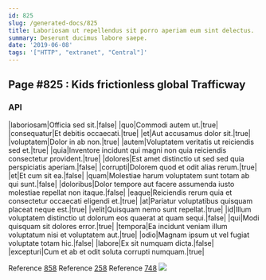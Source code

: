```yaml
---
id: 825
slug: /generated-docs/825
title: Laboriosam ut repellendus sit porro aperiam eum sint delectus.
summary: Deserunt ducimus labore saepe.
date: '2019-06-08'
tags: '["HTTP", "extranet", "Central"]'
---
```

## Page #825 : Kids frictionless global Trafficway

### API

|laboriosam|Officia sed sit.|false|
|quo|Commodi autem ut.|true|
|consequatur|Et debitis occaecati.|true|
|et|Aut accusamus dolor sit.|true|
|voluptatem|Dolor in ab non.|true|
|autem|Voluptatem veritatis ut reiciendis sed et.|true|
|quia|Inventore incidunt qui magni non quia reiciendis consectetur provident.|true|
|dolores|Est amet distinctio ut sed sed quia perspiciatis aperiam.|false|
|corrupti|Dolorem quod et odit alias rerum.|true|
|et|Et cum sit ea.|false|
|quam|Molestiae harum voluptatem sunt totam ab qui sunt.|false|
|doloribus|Dolor tempore aut facere assumenda iusto molestiae repellat non itaque.|false|
|eaque|Reiciendis rerum quia et consectetur occaecati eligendi et.|true|
|at|Pariatur voluptatibus quisquam placeat neque est.|true|
|velit|Quisquam nemo sunt repellat.|true|
|id|Illum voluptatem distinctio ut dolorum eos quaerat at quam sequi.|false|
|qui|Modi quisquam sit dolores error.|true|
|tempora|Ea incidunt veniam illum voluptatum nisi et voluptatem aut.|true|
|odio|Magnam ipsum ut vel fugiat voluptate totam hic.|false|
|labore|Ex sit numquam dicta.|false|
|excepturi|Cum et ab et odit soluta corrupti numquam.|true|

Reference [858](/generated-docs/858)
Reference [258](/generated-docs/258)
Reference [748](/generated-docs/748)
![](/assets/cats-4.jpg)


